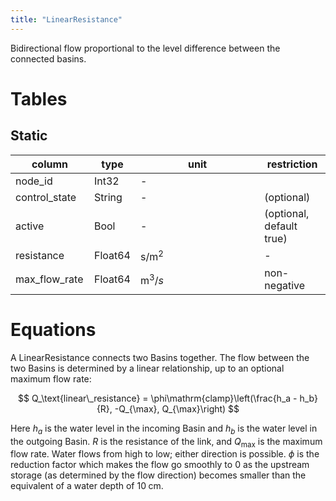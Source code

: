 ```yaml
---
title: "LinearResistance"
---
```


Bidirectional flow proportional to the level difference between the connected basins.

# Tables

## Static

column        | type    | unit                  | restriction
------------- | ------- | --------------------- | -----------
node_id       | Int32   | -                     |
control_state | String  | -                     | (optional)
active        | Bool    | -                     | (optional, default true)
resistance    | Float64 | $\text{s}/\text{m}^2$ | -
max_flow_rate | Float64 | $\text{m}^3/s$        | non-negative

# Equations

A LinearResistance connects two Basins together.
The flow between the two Basins is determined by a linear relationship, up to an optional maximum flow rate:

$$
Q_\text{linear\_resistance} = \phi\mathrm{clamp}\left(\frac{h_a - h_b}{R}, -Q_{\max}, Q_{\max}\right)
$$

Here $h_a$ is the water level in the incoming Basin and $h_b$ is the water level in the outgoing Basin.
$R$ is the resistance of the link, and $Q_{\max}$ is the maximum flow rate.
Water flows from high to low; either direction is possible.
$\phi$ is the reduction factor which makes the flow go smoothly to $0$ as the upstream storage (as determined by the flow direction) becomes smaller than the equivalent of a water depth of $10 \;\text{cm}$.
